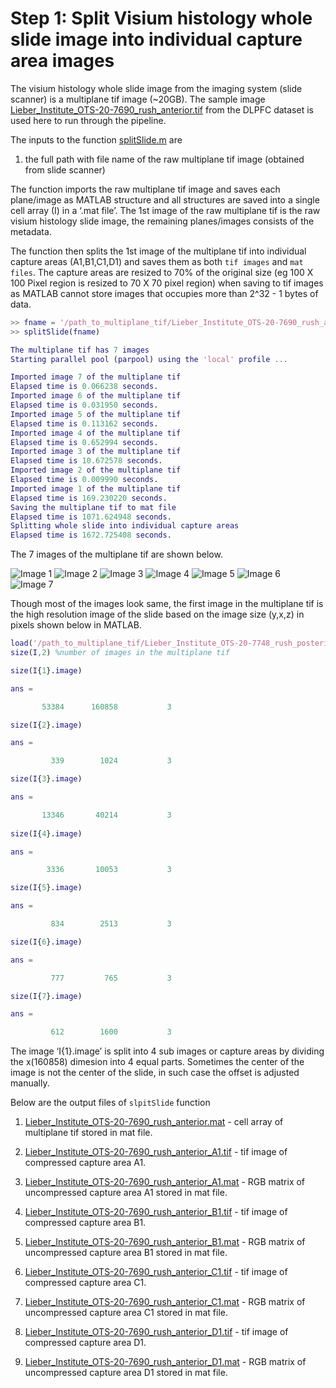 # Step 1: Split Visium histology whole slide image into individual capture area images

The visium histology whole slide image from the imaging system (slide scanner) is a multiplane tif image (~20GB). The sample image [Lieber_Institute_OTS-20-7690_rush_anterior.tif](link to AWS) from the DLPFC dataset is used here to run through the pipeline. 

The inputs to the function [splitSlide.m](https://github.com/LieberInstitute/VisiumLIBD/blob/main/code/splitSlide.m) are 

1. the full path with file name of the raw multiplane tif image (obtained from slide scanner)

The function imports the raw multiplane tif image and saves each plane/image as MATLAB structure and all structures are saved into a single cell array (I) in a '.mat file'. The 1st image of the raw multiplane tif is the raw visium histology slide image, the remaining planes/images consists of the metadata. 

The function then splits the 1st image of the multiplane tif into individual capture areas (A1,B1,C1,D1) and saves them as both `tif images` and `mat files`. The capture areas are resized to 70% of the original size (eg 100 X 100 Pixel region is resized to 70 X 70 pixel region) when saving to tif images as MATLAB cannot store images that occupies more than 2^32 - 1 bytes of data.

```MATLAB
>> fname = '/path_to_multiplane_tif/Lieber_Institute_OTS-20-7690_rush_anterior.tif';
>> splitSlide(fname)

The multiplane tif has 7 images
Starting parallel pool (parpool) using the 'local' profile ...

Imported image 7 of the multiplane tif
Elapsed time is 0.066238 seconds.
Imported image 6 of the multiplane tif
Elapsed time is 0.031950 seconds.
Imported image 5 of the multiplane tif
Elapsed time is 0.113162 seconds.
Imported image 4 of the multiplane tif
Elapsed time is 0.652994 seconds.
Imported image 3 of the multiplane tif
Elapsed time is 10.672578 seconds.
Imported image 2 of the multiplane tif
Elapsed time is 0.009990 seconds.
Imported image 1 of the multiplane tif
Elapsed time is 169.230220 seconds.
Saving the multiplane tif to mat file
Elapsed time is 1071.624948 seconds.
Splitting whole slide into individual capture areas
Elapsed time is 1672.725408 seconds.

```
The 7 images of the multiplane tif are shown below.

<img src="images/img1.png" title="Image 1" /> <img src="images/img2.png" title="Image 2" /> <img src="images/img3.png" title="Image 3" /> <img src="images/img4.png" title="Image 4" /> <img src="images/img5.png" title="Image 5" /> <img src="images/img6.png" title="Image 6" /> <img src="images/img7.png" title="Image 7" /><br/>

Though most of the images look same, the first image in the multiplane tif is the high resolution image of the slide based on the image size (y,x,z) in pixels shown below in MATLAB. 

```MATLAB
load('/path_to_multiplane_tif/Lieber_Institute_OTS-20-7748_rush_posterior.mat')
size(I,2) %number of images in the multiplane tif

size(I{1}.image)

ans =

       53384      160858           3

size(I{2}.image)

ans =

         339        1024           3

size(I{3}.image)

ans =

       13346       40214           3
       
size(I{4}.image)

ans =

        3336       10053           3

size(I{5}.image)  

ans =

         834        2513           3

size(I{6}.image)

ans =

         777         765           3

size(I{7}.image)  

ans =

         612        1600           3

```

The image 'I{1}.image' is split into 4 sub images or capture areas by dividing the x(160858) dimesion into 4 equal parts. Sometimes the center of the image is not the center of the slide, in such case the offset is adjusted manually. 

Below are the output files of `slpitSlide` function

1. [Lieber_Institute_OTS-20-7690_rush_anterior.mat](AWS link) - cell array of multiplane tif stored in mat file.

2. [Lieber_Institute_OTS-20-7690_rush_anterior_A1.tif](AWS link) - tif image of compressed capture area A1.

3. [Lieber_Institute_OTS-20-7690_rush_anterior_A1.mat](AWS link) - RGB matrix of uncompressed capture area A1 stored in mat file.

4. [Lieber_Institute_OTS-20-7690_rush_anterior_B1.tif](AWS link) - tif image of compressed capture area B1.

5. [Lieber_Institute_OTS-20-7690_rush_anterior_B1.mat](AWS link) - RGB matrix of uncompressed capture area B1 stored in mat file.

6. [Lieber_Institute_OTS-20-7690_rush_anterior_C1.tif](AWS link) - tif image of compressed capture area C1.

7. [Lieber_Institute_OTS-20-7690_rush_anterior_C1.mat](AWS link) - RGB matrix of uncompressed capture area C1 stored in mat file.

8. [Lieber_Institute_OTS-20-7690_rush_anterior_D1.tif](AWS link) - tif image of compressed capture area D1.

9. [Lieber_Institute_OTS-20-7690_rush_anterior_D1.mat](AWS link) - RGB matrix of uncompressed capture area D1 stored in mat file.
